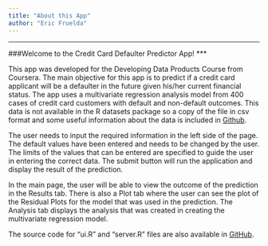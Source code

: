 ```yaml
---
title: "About this App"
author: "Eric Fruelda"
---
```


***
###Welcome to the Credit Card Defaulter Predictor App!
***

This app was developed for the Developing Data Products Course from Coursera. The main objective for this app is to predict if a credit card applicant will be a defaulter in the future given his/her current financial status. The app uses a multivariate regression analysis model from 400 cases of credit card customers with default and non-default outcomes. This data is not available in the R datasets package so a copy of the file in csv format and some useful information about the data is included in [Github](https://github.com/ericfruelda/Developing-Data-Products.git).

The user needs to input the required information in the left side of the page. The default values have been entered and needs to be changed by the user. The limits of the values that can be entered are specified to guide the user in entering the correct data. The submit button will run the application and display the result of the prediction.

In the main page, the user will be able to view the outcome of the prediction in the Results tab. There is also a Plot tab where the user can see the plot of the Residual Plots for the model that was used in the prediction. The Analysis tab displays the analysis that was created in creating the multivariate regression model.

The source code for "ui.R" and "server.R" files are also available in [GitHub](https://github.com/ericfruelda/Developing-Data-Products.git).
